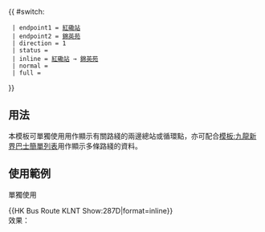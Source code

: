 {{ #switch: {{{format|}}}
  | endpoint1 = [[紅磡車站公共運輸交匯處|紅磡站]]
  | endpoint2 = [[錦英苑公共運輸交匯處|錦英苑]]
  | direction = 1
  | status = {{HK Bus Status|A}}
  | inline = [[紅磡車站公共運輸交匯處|紅磡站]] → [[錦英苑公共運輸交匯處|錦英苑]]
  | normal =
  | full =
}}<noinclude>
==用法==
本模板可單獨使用用作顯示有關路綫的兩邊總站或循環點，亦可配合[[模板:九龍新界巴士簡單列表]]用作顯示多條路綫的資料。

==使用範例==
;單獨使用
<nowiki>{{HK Bus Route KLNT Show:287D|format=inline}}</nowiki><br>
效果：{{HK Bus Route KLNT Show:287D|format=inline}}